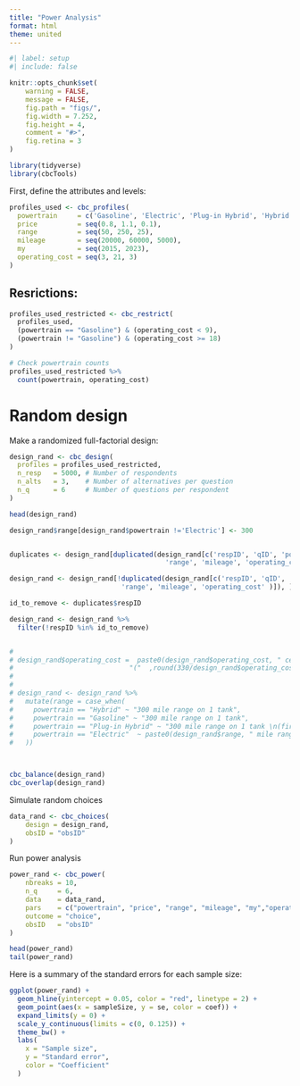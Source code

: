 ```yaml
---
title: "Power Analysis"
format: html
theme: united
---
```


```r
#| label: setup
#| include: false

knitr::opts_chunk$set(
    warning = FALSE,
    message = FALSE,
    fig.path = "figs/",
    fig.width = 7.252,
    fig.height = 4,
    comment = "#>",
    fig.retina = 3
)

library(tidyverse)
library(cbcTools)
```

First, define the attributes and levels:

```r
profiles_used <- cbc_profiles(
  powertrain     = c('Gasoline', 'Electric', 'Plug-in Hybrid', 'Hybrid'),
  price          = seq(0.8, 1.1, 0.1),
  range          = seq(50, 250, 25), 
  mileage        = seq(20000, 60000, 5000),
  my             = seq(2015, 2023),
  operating_cost = seq(3, 21, 3)
)
```

## Resrictions:

```r

profiles_used_restricted <- cbc_restrict(
  profiles_used, 
  (powertrain == "Gasoline") & (operating_cost < 9), 
  (powertrain != "Gasoline") & (operating_cost >= 18)
)

# Check powertrain counts
profiles_used_restricted %>% 
  count(powertrain, operating_cost)

```


# Random design

Make a randomized full-factorial design:

```r
design_rand <- cbc_design(
  profiles = profiles_used_restricted,
  n_resp   = 5000, # Number of respondents
  n_alts   = 3,    # Number of alternatives per question
  n_q      = 6     # Number of questions per respondent
)

head(design_rand)

design_rand$range[design_rand$powertrain !='Electric'] <- 300


duplicates <- design_rand[duplicated(design_rand[c('respID', 'qID', 'powertrain', 'price',
                                       'range', 'mileage', 'operating_cost' )]), ]

design_rand <- design_rand[!duplicated(design_rand[c('respID', 'qID', 'powertrain', 'price',
                            'range', 'mileage', 'operating_cost' )]), ]

id_to_remove <- duplicates$respID

design_rand <- design_rand %>% 
  filter(!respID %in% id_to_remove)


# 
# design_rand$operating_cost =  paste0(design_rand$operating_cost, " cents per mile", "\n", 
#                             "("  ,round(330/design_rand$operating_cost, 1), " MPG equivalent)")
# 
# 
# design_rand <- design_rand %>% 
#   mutate(range = case_when(
#     powertrain == "Hybrid" ~ "300 mile range on 1 tank",
#     powertrain == "Gasoline" ~ "300 mile range on 1 tank",
#     powertrain == "Plug-in Hybrid" ~ "300 mile range on 1 tank \n(first 40 miles electric)",
#     powertrain == "Electric"  ~ paste0(design_rand$range, " mile range on full charge")
#   ))



cbc_balance(design_rand)
cbc_overlap(design_rand)
```

Simulate random choices

```r
data_rand <- cbc_choices(
    design = design_rand,
    obsID = "obsID"
)
```

Run power analysis

```r
power_rand <- cbc_power(
    nbreaks = 10,
    n_q     = 6,
    data    = data_rand,
    pars    = c("powertrain", "price", "range", "mileage", "my","operating_cost"),
    outcome = "choice",
    obsID   = "obsID"
)

head(power_rand)
tail(power_rand)
```

Here is a summary of the standard errors for each sample size:

```r
ggplot(power_rand) +
  geom_hline(yintercept = 0.05, color = "red", linetype = 2) +
  geom_point(aes(x = sampleSize, y = se, color = coef)) +
  expand_limits(y = 0) +
  scale_y_continuous(limits = c(0, 0.125)) +
  theme_bw() + 
  labs(
    x = "Sample size", 
    y = "Standard error", 
    color = "Coefficient"
  )
```



